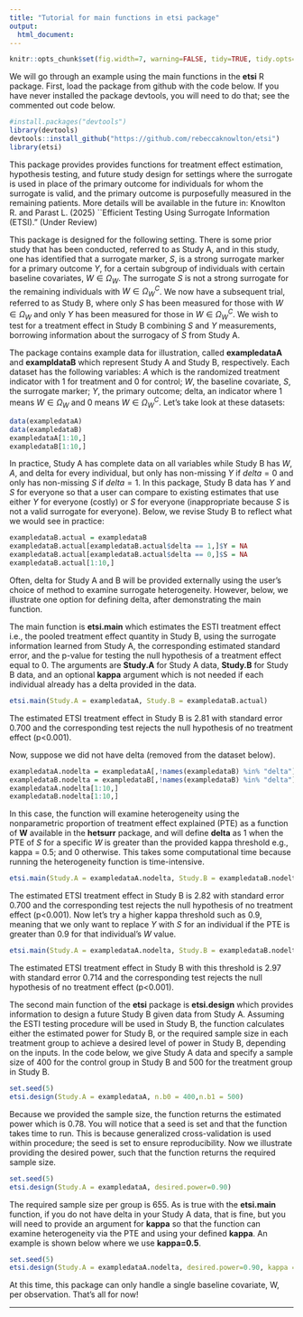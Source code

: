 ```yaml
---
title: "Tutorial for main functions in etsi package"
output:
  html_document:
---
```


```r
knitr::opts_chunk$set(fig.width=7, warning=FALSE, tidy=TRUE, tidy.opts=list(width.cutoff=60))
```
We will go through an example using the main functions in the **etsi** R package. First, load the package from github with the code below. If you have never installed the package devtools, you will need to do that; see the commented out code below.

```r
#install.packages("devtools")
library(devtools)
devtools::install_github("https://github.com/rebeccaknowlton/etsi")
library(etsi)

```

This package provides provides functions for treatment effect estimation, hypothesis testing, and future study design for settings where the surrogate is used in place of the primary outcome for individuals for whom the surrogate is valid, and the primary outcome is purposefully measured in the remaining patients. More details will be available in the future in: Knowlton R. and Parast L. (2025) ``Efficient Testing Using Surrogate Information (ETSI)." (Under Review)

This package is designed for the following setting. There is some prior study that has been conducted, referred to as Study A, and in this study, one has identified that a surrogate marker, $S$, is a strong surrogate marker for a primary outcome $Y$, for a certain subgroup of individuals with certain baseline covariates, $W \in \Omega_W$. The surrogate $S$ is not a strong surrogate for the remaining individuals with $W \in \Omega_W^C$. We now have a subsequent trial, referred to as Study B, where only $S$ has been measured for those with $W \in \Omega_W$ and only $Y$ has been measured for those in $W \in \Omega_W^C$. We wish to test for a treatment effect in Study B combining $S$ and $Y$ measurements, borrowing information about the surrogacy of $S$ from Study A. 

The package contains example data for illustration, called **exampledataA** and **exampldataB** which represent Study A and Study B, respectively. Each dataset has the following variables: $A$ which is the randomized treatment indicator with 1 for treatment and 0 for control; $W$, the baseline covariate, $S$, the surrogate marker; $Y$, the primary outcome; delta, an indicator where 1 means $W\in\Omega_W$ and 0 means $W\in\Omega_W^C$. 
Let's take look at these datasets:

```r
data(exampledataA)
data(exampledataB)
exampledataA[1:10,]
exampledataB[1:10,]
```
In practice, Study A has complete data on all variables while Study B has $W,A,$ and delta for every individual, but only has non-missing $Y$ if $delta=0$ and only has non-missing $S$ if $delta=1$. In this package, Study B data has $Y$ and $S$ for everyone so that a user can compare to existing estimates that use either $Y$ for everyone (costly) or $S$ for everyone (inappropriate because $S$ is not a valid surrogate for everyone). Below, we revise Study B to reflect what we would see in practice:

```r
exampledataB.actual = exampledataB
exampledataB.actual[exampledataB.actual$delta == 1,]$Y = NA
exampledataB.actual[exampledataB.actual$delta == 0,]$S = NA
exampledataB.actual[1:10,]

```


Often, delta for Study A and B will be provided externally using the user's choice of method to examine surrogate heterogeneity. However, below, we illustrate one option for defining delta, after demonstrating the main function.

The main function is **etsi.main** which estimates the ESTI treatment effect i.e., the pooled treatment effect quantity in Study B, using the surrogate information learned from Study A, the corresponding estimated standard error, and the p-value for testing the null hypothesis of a treatment effect equal to 0. The arguments are **Study.A** for Study A data, **Study.B** for Study B data, and an optional **kappa** argument which is not needed if each individual already has a delta provided in the data. 

```r
etsi.main(Study.A = exampledataA, Study.B = exampledataB.actual)
```
The estimated ETSI treatment effect in Study B is 2.81 with standard error 0.700 and the corresponding test rejects the null hypothesis of no treatment effect (p<0.001). 

Now, suppose we did not have delta (removed from the dataset below).

```r
exampledataA.nodelta = exampledataA[,!names(exampledataB) %in% "delta"]
exampledataB.nodelta = exampledataB[,!names(exampledataB) %in% "delta"]
exampledataA.nodelta[1:10,]
exampledataB.nodelta[1:10,]
```

In this case, the function will examine heterogeneity using the nonparametric proportion of treatment effect explained (PTE) as a function of **W** available in the **hetsurr** package, and will define **delta** as 1 when the PTE of $S$ for a specific $W$ is greater than the provided kappa threshold e.g., kappa = 0.5; and 0 otherwise. This takes some computational time because running the heterogeneity function is time-intensive. 

```r
etsi.main(Study.A = exampledataA.nodelta, Study.B = exampledataB.nodelta, kappa = 0.5)
```

The estimated ETSI treatment effect in Study B is 2.82 with standard error 0.700 and the corresponding test rejects the null hypothesis of no treatment effect (p<0.001). Now let's try a higher kappa threshold such as 0.9, meaning that we only want to replace $Y$ with $S$ for an individual if the PTE is greater than 0.9 for that individual's $W$ value.

```r
etsi.main(Study.A = exampledataA.nodelta, Study.B = exampledataB.nodelta, kappa = 0.9)
```

The estimated ETSI treatment effect in Study B with this threshold is 2.97 with standard error 0.714 and the corresponding test rejects the null hypothesis of no treatment effect (p<0.001).

The second main function of the **etsi** package is **etsi.design** which provides information to design a future Study B given data from Study A. Assuming the ESTI testing procedure will be used in Study B, the function calculates either the estimated power for Study B, or the required sample size in each treatment group to achieve a desired level of power in Study B, depending on the inputs. In the code below, we give Study A data and specify a sample size of 400 for the control group in Study B and 500 for the treatment group in Study B. 

```r
set.seed(5)
etsi.design(Study.A = exampledataA, n.b0 = 400,n.b1 = 500)
```
Because we provided the sample size, the function returns the estimated power which is 0.78. You will notice that a seed is set and that the function takes time to run. This is because generalized cross-validation is used within procedure; the seed is set to ensure reproducibility. Now we illustrate providing the desired power, such that the function returns the required sample size.

```r
set.seed(5)
etsi.design(Study.A = exampledataA, desired.power=0.90)
```
The required sample size per group is 655. As is true with the **etsi.main** function, if you do not have delta in your Study A data, that is fine, but you will need to provide an argument for **kappa** so that the function can examine heterogeneity via the PTE and using your defined **kappa**. An example is shown below where we use **kappa=0.5**.

```r
set.seed(5)
etsi.design(Study.A = exampledataA.nodelta, desired.power=0.90, kappa = 0.5)
```
At this time, this package can only handle a single baseline covariate, W, per observation. That's all for now!

---------